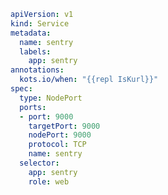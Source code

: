 ```yaml
apiVersion: v1
kind: Service
metadata:
  name: sentry
  labels:
    app: sentry
annotations:
  kots.io/when: "{{repl IsKurl}}"
spec:
  type: NodePort
  ports:
  - port: 9000
    targetPort: 9000
    nodePort: 9000
    protocol: TCP
    name: sentry
  selector:
    app: sentry
    role: web
```    